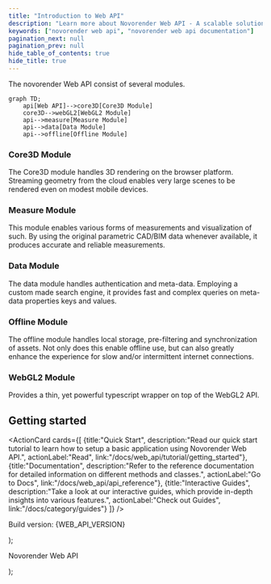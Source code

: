 ---
title: "Introduction to Web API"
description: "Learn more about Novorender Web API - A scalable solution for rendering 3D in the cloud."
keywords: ["novorender web api", "novorender web api documentation"]
pagination_next: null
pagination_prev: null
hide_table_of_contents: true
hide_title: true
---

<PackageHeader />

The novorender Web API consist of several modules.

```mermaid
graph TD;
    api[Web API]-->core3D[Core3D Module]
    core3D-->webGL2[WebGL2 Module]
    api-->measure[Measure Module]
    api-->data[Data Module]
    api-->offline[Offline Module]
```

### Core3D Module

The Core3D module handles 3D rendering on the browser platform.
Streaming geometry from the cloud enables very large scenes to be rendered even on modest mobile devices.

### Measure Module

This module enables various forms of measurements and visualization of such.
By using the original parametric CAD/BIM data whenever available, it produces accurate and reliable measurements.

### Data Module

The data module handles authentication and meta-data.
Employing a custom made search engine, it provides fast and complex queries on meta-data properties keys and values.

### Offline Module

The offline module handles local storage, pre-filtering and synchronization of assets.
Not only does this enable offline use, but can also greatly enhance the experience for slow and/or intermittent internet connections.

### WebGL2 Module

Provides a thin, yet powerful typescript wrapper on top of the WebGL2 API.

## Getting started

<ActionCard cards={[
  {title:"Quick Start", description:"Read our quick start tutorial to learn how to setup a basic application using Novorender Web API.", actionLabel:"Read", link:"/docs/web_api/tutorial/getting_started"},
  {title:"Documentation", description:"Refer to the reference documentation for detailed information on different methods and classes.", actionLabel:"Go to Docs", link:"/docs/web_api/api_reference"},
  {title:"Interactive Guides", description:"Take a look at our interactive guides, which provide in-depth insights into various features.", actionLabel:"Check out Guides", link:"/docs/category/guides"}
  ]} />

  <p style={{ fontSize: 12, margin: 0 }}>Build version: {WEB_API_VERSION}</p>
);

  <div style={{ background: "linear-gradient(140deg, #606c88, #3f4c6b)", padding: 15, borderRadius: 10, marginBottom: 30 }}>
    <p style={{ fontSize: 48, marginBottom: 0 }}>Novorender Web API</p>
    <PackageVersion />
  </div>
);

